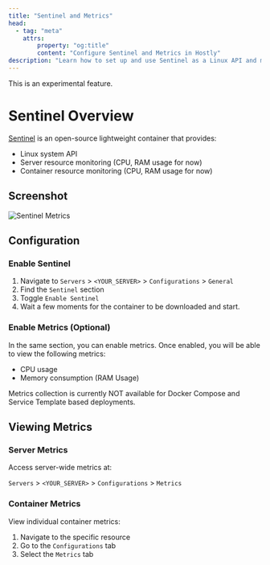 ```yaml
---
title: "Sentinel and Metrics"
head:
  - tag: "meta"
    attrs:
        property: "og:title"
        content: "Configure Sentinel and Metrics in Hostly"
description: "Learn how to set up and use Sentinel as a Linux API and metrics collection tool for server and container metrics in Hostly"
---
```



<Aside type="caution">
This is an experimental feature.
</Aside>

# Sentinel Overview

[Sentinel](https://github.com/khulnasoft/sentinel) is an open-source lightweight container that provides:
- Linux system API
- Server resource monitoring (CPU, RAM usage for now)
- Container resource monitoring (CPU, RAM usage for now)

## Screenshot

![Sentinel Metrics](../../../../assets/images/screenshots/sentinel.png)

## Configuration

### Enable Sentinel

1. Navigate to `Servers` > `<YOUR_SERVER>` > `Configurations` > `General`
2. Find the `Sentinel` section
3. Toggle `Enable Sentinel`
4. Wait a few moments for the container to be downloaded and start.

### Enable Metrics (Optional)

In the same section, you can enable metrics. Once enabled, you will be able to view the following metrics:
- CPU usage
- Memory consumption (RAM Usage)

<Aside type="note">
Metrics collection is currently NOT available for Docker Compose and Service Template based deployments.
</Aside>

## Viewing Metrics

### Server Metrics
Access server-wide metrics at:

`Servers` > `<YOUR_SERVER>` > `Configurations` > `Metrics`

### Container Metrics
View individual container metrics:
1. Navigate to the specific resource
2. Go to the `Configurations` tab
3. Select the `Metrics` tab


